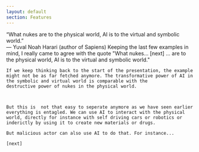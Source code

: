 ```yaml
---
layout: default
section: Features
---
```


<Quote>
    “What nukes are to the physical world, AI is to the virtual and symbolic
    world.”
    <br />— Yuval Noah Harari (author of Sapiens)
</Quote>

<Note>
    Keeping the last few examples in mind, I really came to agree with the quote "What nukes...
    [next]
    ... are to the physical world, AI is to the virtual and symbolic
    world."

    If we keep thinking back to the start of the presentation, the example might not be as far fetched anymore. The transformative power of AI in the symbolic and virtual world is comparable with the
    destructive power of nukes in the physical world.



    But this is  not that easy to seperate anymore as we have seen earlier everything is entagled. We can use AI to interact with the physical world, directly for instance with self driving cars or robotics or inderictly by using it to create new materials or drugs.

    But malicious actor can also use AI to do that. For instance...

    [next]

</Note>

<Navbar sections={false} />
